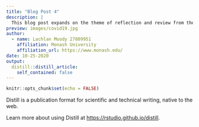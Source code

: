 ```yaml
---
title: "Blog Post 4"
description: |
  This blog post expands on the theme of reflection and review from the third blog post. While that post focused on a self-assessment, this one will expand into the area of peer review, the context of which will be the previously completed R package assessment for ETC5523.
preview: images/covid19.jpg
author:
  - name: Lachlan Moody 27809951
    affiliation: Monash University
    affiliation_url: https://www.monash.edu/
date: 10-25-2020
output:
  distill::distill_article:
    self_contained: false
---
```


```r
knitr::opts_chunk$set(echo = FALSE)
```

Distill is a publication format for scientific and technical writing, native to the web.

Learn more about using Distill at <https://rstudio.github.io/distill>.

